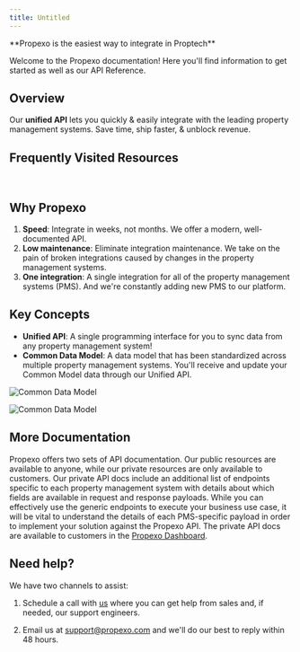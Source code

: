 ```yaml
---
title: Untitled
---
```


<Callout intent="success">
**Propexo is the easiest way to integrate in Proptech**
</Callout>

<br />

Welcome to the Propexo documentation! Here you'll find information to get started as well as our API Reference.

## Overview

Our **unified API** lets you quickly & easily integrate with the leading property management systems. Save time, ship faster, & unblock revenue.

## Frequently Visited Resources

<Cards>
  <Card
    title="How Propexo Works"
    icon="fa-solid fa-head-side-brain"
    href="https://propexo.com/how-it-works"
  />
  <Card
    title="API Reference"
    icon="fa-solid fa-code"
    href="/api-reference"
  />

</Cards>

<br />

<Cards>
  <Card
    title="Blog"
    icon="fa-solid fa-signal"
    href="https://propexo.com/blog"
  />
  <Card
    title="Security"
    icon="fa-solid fa-shield-halved"
    href="https://trust.propexo.com/"
  />
</Cards>

## Why Propexo 

1. **Speed**: Integrate in weeks, not months. We offer a modern, well-documented API.
2. **Low maintenance**: Eliminate integration maintenance. We take on the pain of broken integrations caused by changes in the property management systems.
3. **One integration**: A single integration for all of the property management systems (PMS). And we're constantly adding new PMS to our platform.

## Key Concepts 

- **Unified API**: A single programming interface for you to sync data from any property management system!
- **Common Data Model**: A data model that has been standardized across multiple property management systems. You'll receive and update your Common Model data through our Unified API.

![Common Data Model](https://fern-image-hosting.s3.amazonaws.com/propify-single-data-model.png)

![Common Data Model](https://fern-image-hosting.s3.amazonaws.com/propify-single-data-model.png)

## More Documentation

Propexo offers two sets of API documentation. Our public resources are available to anyone, while our private resources are only available to customers. Our private API docs include an additional list of endpoints specific to each property management system with details about which fields are available in request and response payloads. While you can effectively use the generic endpoints to execute your business use case, it will be vital to understand the details of each PMS-specific payload in order to implement your solution against the Propexo API. The private API docs are available to customers in the [Propexo Dashboard](https://app.propexo.com/).

## Need help? 

We have two channels to assist:

1. Schedule a call with [us](https://meetings.hubspot.com/remen2/propify-intro-rr?__hstc=240788956.8c1447a4b33899e12952cc9260965c7e.1698897091102.1698935732652.1698942527588.3&__hssc=240788956.5.1698942527588&__hsfp=3421363042) where you can get help from sales and, if needed, our support engineers.

2. Email us at [support@propexo.com](mailto:support@propexo.com) and we'll do our best to reply within 48 hours.
